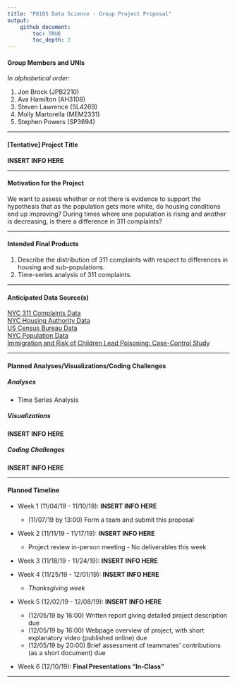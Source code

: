 ```yaml
---
title: "P8105 Data Science - Group Project Proposal"
output: 
    github_document:
        toc: TRUE
        toc_depth: 2
---
```


#### Group Members and UNIs  

*In alphabetical order:*  

1. Jon Brock (JPB2210)  
1. Ava Hamilton (AH3108)  
1. Steven Lawrence (SL4269)  
1. Molly Martorella (MEM2331)  
1. Stephen Powers (SP3694)

***  

#### [Tentative] Project Title  

**INSERT INFO HERE**  

***  

#### Motivation for the Project  

We want to assess whether or not there is evidence to support the hypothesis that as the population gets more white, do housing conditions end up improving? During times where one population is rising and another is decreasing, is there a difference in 311 complaints?  

***

#### Intended Final Products  

1. Describe the distribution of 311 complaints with respect to differences in housing and sub-populations.  
1. Time-series analysis of 311 complaints.  

***

#### Anticipated Data Source(s)  

[NYC 311 Complaints Data](https://data.cityofnewyork.us/d/erm2-nwe9/visualization)  
[NYC Housing Authority Data](https://data.cityofnewyork.us/Housing-Development/NYCHA-Development-Data-Book/evjd-dqpz)  
[US Census Bureau Data](https://www.census.gov/data/tables/time-series/demo/housing-patterns/housing-patterns-tables.html)  
[NYC Population Data](https://www1.nyc.gov/site/planning/planning-level/nyc-population/nyc-population.page)  
[Immigration and Risk of Children Lead Poisoning: Case-Control Study](https://ajph.aphapublications.org/doi/full/10.2105/AJPH.2006.093229)  

***  

#### Planned Analyses/Visualizations/Coding Challenges  
##### *Analyses*  

- Time Series Analysis

##### *Visualizations*  

**INSERT INFO HERE**  

##### *Coding Challenges*  

**INSERT INFO HERE**  

***  

#### Planned Timeline  

- Week 1 (11/04/19 - 11/10/19): **INSERT INFO HERE**  
    - (11/07/19 by 13:00) Form a team and submit this proposal  
    
- Week 2 (11/11/19 - 11/17/19): **INSERT INFO HERE**  
    -  Project review in-person meeting - No deliverables this week  
    
- Week 3 (11/18/19 - 11/24/19): **INSERT INFO HERE**  

- Week 4 (11/25/19 - 12/01/19): **INSERT INFO HERE**  
    - *Thanksgiving week*

- Week 5 (12/02/19 - 12/08/19): **INSERT INFO HERE**  
    - (12/05/19 by 16:00) Written report giving detailed project description due  
    - (12/05/19 by 16:00) Webpage overview of project, with short explanatory video (published online) due  
    - (12/05/19 by 20:00) Brief assessment of teammates' contributions (as a short document) due  
    
- Week 6 (12/10/19): **Final Presentations "In-Class"**

***  